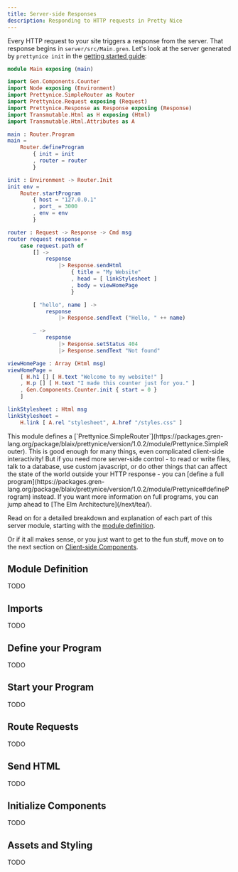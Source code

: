 ```yaml
---
title: Server-side Responses
description: Responding to HTTP requests in Pretty Nice
---
```



Every HTTP request to your site triggers a response from the server.
That response begins in `server/src/Main.gren`.
Let's look at the server generated by `prettynice init` in the [getting started guide](/basics/start/):

```elm
module Main exposing (main)

import Gen.Components.Counter
import Node exposing (Environment)
import Prettynice.SimpleRouter as Router
import Prettynice.Request exposing (Request)
import Prettynice.Response as Response exposing (Response)
import Transmutable.Html as H exposing (Html)
import Transmutable.Html.Attributes as A

main : Router.Program
main =
    Router.defineProgram
        { init = init
        , router = router
        }

init : Environment -> Router.Init
init env =
    Router.startProgram
        { host = "127.0.0.1"
        , port_ = 3000
        , env = env
        }

router : Request -> Response -> Cmd msg
router request response =
    case request.path of
        [] -> 
            response
                |> Response.sendHtml
                    { title = "My Website"
                    , head = [ linkStylesheet ]
                    , body = viewHomePage
                    }

        [ "hello", name ] ->
            response
                |> Response.sendText ("Hello, " ++ name)

        _ ->
            response
                |> Response.setStatus 404
                |> Response.sendText "Not found"

viewHomePage : Array (Html msg)
viewHomePage =
    [ H.h1 [] [ H.text "Welcome to my website!" ]
    , H.p [] [ H.text "I made this counter just for you." ]
    , Gen.Components.Counter.init { start = 0 }
    ]

linkStylesheet : Html msg
linkStylesheet =
    H.link [ A.rel "stylesheet", A.href "/styles.css" ]
```

<Aside>
    This module defines a [`Prettynice.SimpleRouter`](https://packages.gren-lang.org/package/blaix/prettynice/version/1.0.2/module/Prettynice.SimpleRouter).
    This is good enough for many things, even complicated client-side interactivity!
    But if you need more server-side control - to read or write files, talk to a database, use custom javascript, or do other things that can affect the state of the world outside your HTTP response - you can [define a full program](https://packages.gren-lang.org/package/blaix/prettynice/version/1.0.2/module/Prettynice#defineProgram) instead.
    If you want more information on full programs, you can jump ahead to [The Elm Architecture](/next/tea/).
</Aside>

Read on for a detailed breakdown and explanation of each part of this server module,
starting with the [module definition](#module-definition).

Or if it all makes sense, or you just want to get to the fun stuff, move on to the next section on [Client-side Components](/basics/client/).


## Module Definition

TODO

## Imports

TODO

## Define your Program

TODO

## Start your Program

TODO

## Route Requests

TODO

## Send HTML

TODO

## Initialize Components

TODO

## Assets and Styling

TODO
